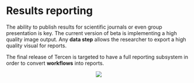 # Results reporting {#results-reporting}

The ability to publish results for scientific journals or even group presentation is key.
The current version of beta is implementing a high quality image output. Any __data step__ allows the researcher to export a high quality visual for reports.

The final release of Tercen is targeted to have a full reporting subsystem in order to convert __workflows__ into reports.

<center>![](images\report.png)</center>
